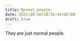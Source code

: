 ```yaml
---
title: Normal_people
date: 2022-09-30T10:34:44+02:00
draft: true
---
```


They are just normal people. 

